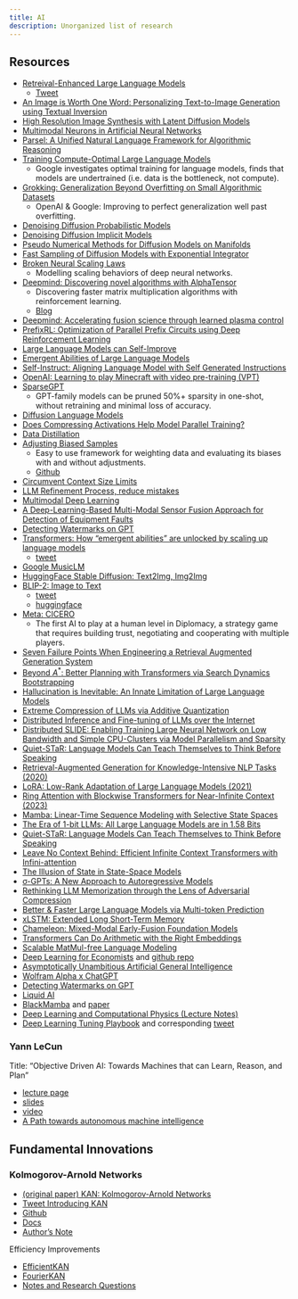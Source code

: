 ```yaml
---
title: AI
description: Unorganized list of research
--- 
```



## Resources

- [Retreival-Enhanced Large Language Models](https://arxiv.org/abs/2301.00303)
    - [Tweet](https://twitter.com/omarsar0/status/1610469384224473088?s=20&t=ooKBDOSX4f3N4fzPDNLjSw)
- [An Image is Worth One Word: Personalizing Text-to-Image Generation using Textual Inversion](https://arxiv.org/abs/2208.01618)
- [High Resolution Image Synthesis with Latent Diffusion Models](https://arxiv.org/abs/2112.10752)
- [Multimodal Neurons in Artificial Neural Networks](https://distill.pub/2021/multimodal-neurons/)
- [Parsel: A Unified Natural Language Framework for Algorithmic Reasoning](https://arxiv.org/abs/2212.10561)
- [Training Compute-Optimal Large Language Models](https://arxiv.org/abs/2203.15556) 
    - Google investigates optimal training for language models, finds that models are undertrained (i.e. data is the bottleneck, not compute).
- [Grokking: Generalization Beyond Overfitting on Small Algorithmic Datasets](https://arxiv.org/pdf/2201.02177.pdf) 
    - OpenAI & Google: Improving to perfect generalization well past overfitting.
- [Denoising Diffusion Probabilistic Models](https://arxiv.org/abs/2006.11239)
- [Denoising Diffusion Implicit Models](https://arxiv.org/abs/2010.02502)
- [Pseudo Numerical Methods for Diffusion Models on Manifolds](https://arxiv.org/abs/2202.09778)
- [Fast Sampling of Diffusion Models with Exponential Integrator](https://arxiv.org/abs/2204.13902)
- [Broken Neural Scaling Laws](https://arxiv.org/pdf/2210.14891.pdf) 
    - Modelling scaling behaviors of deep neural networks.
- [Deepmind: Discovering novel algorithms with AlphaTensor](https://www.nature.com/articles/s41586-022-05172-4) 
    - Discovering faster matrix multiplication algorithms with reinforcement learning.
    - [Blog](https://www.deepmind.com/blog/discovering-novel-algorithms-with-alphatensor)
- [Deepmind: Accelerating fusion science through learned plasma control](https://www.deepmind.com/blog/accelerating-fusion-science-through-learned-plasma-control)
- [PrefixRL: Optimization of Parallel Prefix Circuits using Deep Reinforcement Learning](https://arxiv.org/abs/2205.07000)
- [Large Language Models can Self-Improve](https://arxiv.org/abs/2210.11610)
- [Emergent Abilities of Large Language Models](https://arxiv.org/pdf/2206.07682.pdf)
- [Self-Instruct: Aligning Language Model with Self Generated Instructions](https://arxiv.org/pdf/2212.10560.pdf)
- [OpenAI: Learning to play Minecraft with video pre-training (VPT)](https://openai.com/blog/vpt/)
- [SparseGPT](https://arxiv.org/abs/2301.00774)     
    - GPT-family models can be pruned 50%+ sparsity in one-shot, without retraining and minimal loss of accuracy.
- [Diffusion Language Models](https://benanne.github.io/2023/01/09/diffusion-language.html)
- [Does Compressing Activations Help Model Parallel Training?](https://t.co/xecl0lOlo1)
- [Data Distillation](https://t.co/qZBhgSofuX)
- [Adjusting Biased Samples](https://t.co/yVKBfdjAZa) 
    - Easy to use framework for weighting data and evaluating its biases with and without adjustments.
    - [Github](https://t.co/bDJw0ix2zN)
- [Circumvent Context Size Limits](https://t.co/1RcV8fhUSW)
- [LLM Refinement Process, reduce mistakes](https://twitter.com/cwolferesearch/status/1613643034717028352)
- [Multimodal Deep Learning](https://t.co/zVnIcSwMIW)
- [A Deep-Learning-Based Multi-Modal Sensor Fusion Approach for Detection of Equipment Faults](https://www.mdpi.com/2075-1702/10/11/1105)
- [Detecting Watermarks on GPT](https://twitter.com/tomgoldsteincs/status/1618287665006403585?s=20&t=M3iFtvAjzAXtua_e1l-WzQ)
- [Transformers: How "emergent abilities" are unlocked by scaling up language models](https://t.co/Bqht9OEw7m)
    - [tweet](https://twitter.com/_jasonwei/status/1618331876623523844?s=20&t=0Lv9OBeHcPZ7drotXNbVyg)
- [Google MusicLM](https://twitter.com/nonmayorpete/status/1618996491649171457?s=20&t=zYURx0HbIgrKRcnPSRb4MQ)
- [HuggingFace Stable Diffusion: Text2Img, Img2Img](https://huggingface.co/spaces/camenduru/webui)
- [BLIP-2: Image to Text](https://github.com/salesforce/LAVIS/tree/main/projects/blip2)
    - [tweet](https://twitter.com/LiJunnan0409/status/1621649677543440384?s=20&t=OdX-rH843kQC2bO6FvbRdw)
    - [huggingface](https://huggingface.co/spaces/Salesforce/BLIP2)
- [Meta: CICERO](https://ai.facebook.com/research/cicero/) 
    - The first AI to play at a human level in Diplomacy, a strategy game that requires building trust, negotiating and cooperating with multiple players.
- [Seven Failure Points When Engineering a Retrieval Augmented Generation System](https://arxiv.org/abs/2401.05856)
- [Beyond $A^*$: Better Planning with Transformers via Search Dynamics Bootstrapping](https://arxiv.org/pdf/2402.14083.pdf)
- [Hallucination is Inevitable: An Innate Limitation of Large Language Models](https://arxiv.org/abs/2401.11817)
- [Extreme Compression of LLMs via Additive Quantization](https://arxiv.org/abs/2401.06118)
- [Distributed Inference and Fine-tuning of LLMs over the Internet](https://browse.arxiv.org/html/2312.08361v1)
- [Distributed SLIDE: Enabling Training Large Neural Network on Low Bandwidth and Simple CPU-Clusters via Model Parallelism and Sparsity](https://arxiv.org/pdf/2201.12667.pdf)
- [Quiet-STaR: Language Models Can Teach Themselves to Think Before Speaking](https://arxiv.org/abs/2403.09629)
- [Retrieval-Augmented Generation for Knowledge-Intensive NLP Tasks (2020)](http://arxiv.org/abs/2005.11401)
- [LoRA: Low-Rank Adaptation of Large Language Models (2021)](http://arxiv.org/abs/2106.09685)
- [Ring Attention with Blockwise Transformers for Near-Infinite Context (2023)](http://arxiv.org/abs/2310.01889)
- [Mamba: Linear-Time Sequence Modeling with Selective State Spaces](http://arxiv.org/abs/2310.01889)
- [The Era of 1-bit LLMs: All Large Language Models are in 1.58 Bits](http://arxiv.org/abs/2402.17764)
- [Quiet-STaR: Language Models Can Teach Themselves to Think Before Speaking](http://arxiv.org/abs/2403.09629)
- [Leave No Context Behind: Efficient Infinite Context Transformers with Infini-attention](http://arxiv.org/abs/2404.07143)
- [The Illusion of State in State-Space Models](http://arxiv.org/abs/2404.08819)
- [σ-GPTs: A New Approach to Autoregressive Models](http://arxiv.org/abs/2404.09562)
- [Rethinking LLM Memorization through the Lens of Adversarial Compression](http://arxiv.org/abs/2404.15146)
- [Better & Faster Large Language Models via Multi-token Prediction](http://arxiv.org/abs/2404.19737)
- [xLSTM: Extended Long Short-Term Memory](http://arxiv.org/abs/2405.04517)
- [Chameleon: Mixed-Modal Early-Fusion Foundation Models](http://arxiv.org/abs/2405.09818)
- [Transformers Can Do Arithmetic with the Right Embeddings](http://arxiv.org/abs/2405.17399)
- [Scalable MatMul-free Language Modeling](http://arxiv.org/abs/2406.02528)
- [Deep Learning for Economists](https://arxiv.org/abs/2407.15339) and [github repo](https://econdl.github.io/)
- [Asymptotically Unambitious Artificial General Intelligence](https://arxiv.org/abs/1905.12186)
- [Wolfram Alpha x ChatGPT](https://writings.stephenwolfram.com/2023/01/wolframalpha-as-the-way-to-bring-computational-knowledge-superpowers-to-chatgpt/)
- [Detecting Watermarks on GPT](https://twitter.com/tomgoldsteincs/status/1618287665006403585?s=20&t=M3iFtvAjzAXtua_e1l-WzQ)
- [Liquid AI](https://www.liquid.ai/)
- [BlackMamba](https://github.com/Zyphra/BlackMamba) and [paper](https://www.zyphra.com/blackmamba)
- [Deep Learning and Computational Physics (Lecture Notes)](https://arxiv.org/abs/2301.00942v1)
- [Deep Learning Tuning Playbook](https://github.com/google-research/tuning_playbook) and corresponding [tweet](https://twitter.com/zacharynado/status/1616133152438910976)



### Yann LeCun

Title: "Objective Driven AI: Towards Machines that can Learn, Reason, and Plan"  

- [lecture page](https://www.ece.uw.edu/news-events/lytle-lecture-series/)
- [slides](https://drive.google.com/file/d/1e6EtQPQMCreP3pwi5E9kKRsVs2NbWPrY/view)
- [video](https://www.youtube.com/watch?v=d_bdU3LsLzE)
- [A Path towards autonomous machine intelligence](https://openreview.net/forum?id=BZ5a1r-kVsf)

## Fundamental Innovations

### Kolmogorov-Arnold Networks

- [(original paper) KAN: Kolmogorov-Arnold Networks](https://arxiv.org/abs/2404.19756)
- [Tweet Introducing KAN](https://twitter.com/ZimingLiu11/status/1785483967719981538)
- [Github](https://github.com/KindXiaoming/pykan)
- [Docs](https://kindxiaoming.github.io/pykan/)
- [Author's Note](https://github.com/KindXiaoming/pykan/blob/master/README.md#authors-note)

Efficiency Improvements

- [EfficientKAN](https://github.com/Blealtan/efficient-kan)
- [FourierKAN](https://github.com/GistNoesis/FourierKAN/)
- [Notes and Research Questions](https://sscardapane.notion.site/Kolmogorov-Arnold-Networks-KANs-b3749e1fd48d4bfdb78f5b05d45b5f1b)